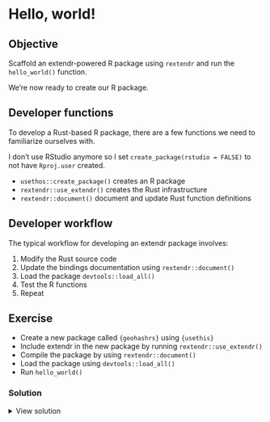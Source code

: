 # Hello, world!

::: callout-tip
## Objective

Scaffold an extendr-powered R package using `rextendr` and run the `hello_world()` function.
:::

We're now ready to create our R package.


## Developer functions

To develop a Rust-based R package, there are a few functions we need to familiarize ourselves with.

::: aside
I don't use RStudio anymore so I set `create_package(rstudio = FALSE)` to not have `Rproj.user` created.
:::

- `usethos::create_package()` creates an R package
- `rextendr::use_extendr()` creates the Rust infrastructure
- `rextendr::document()` document and update Rust function definitions


## Developer workflow

The typical workflow for developing an extendr package involves:

1. Modify the Rust source code
2. Update the bindings documentation using `rextendr::document()`
3. Load the package `devtools::load_all()`
4. Test the R functions
5. Repeat


## Exercise

- Create a new package called `{geohashrs}` using `{usethis}`
- Include extendr in the new package by running `rextendr::use_extendr()`
- Compile the package by using `rextendr::document()`
- Load the package using `devtools::load_all()`
- Run `hello_world()`

### Solution

<details>
    <summary>View solution</summary>

```r
usethis::create_package("geohashrs")
# in the newly created package
library(rextendr)

# add extendr scaffolding
use_extendr()

# compile and document the Rust functions
document()

# load the R package
devtools::load_all()

# run the hello_world()!
hello_world()
```


</details>

